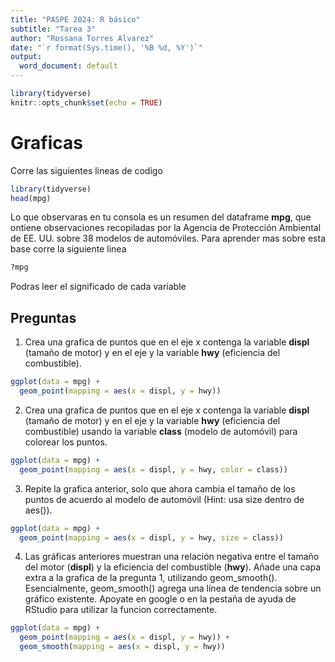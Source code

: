 ```yaml
---
title: "PASPE 2024: R básico"
subtitle: "Tarea 3"
author: "Rossana Torres Alvarez"
date: "`r format(Sys.time(), '%B %d, %Y')`"
output:
  word_document: default
---
```



```r
library(tidyverse)
knitr::opts_chunk$set(echo = TRUE)
```

# Graficas
Corre las siguientes lineas de codigo
```r
library(tidyverse)
head(mpg)
```
Lo que observaras en tu consola es un resumen del dataframe **mpg**, que ontiene observaciones recopiladas por la Agencia de Protección Ambiental de EE. UU. sobre 38 modelos de automóviles. Para aprender mas sobre esta base corre la siguiente linea
```r
?mpg

```
Podras leer el significado de cada variable

## Preguntas

1. Crea una grafica de puntos que en el eje x contenga la variable **displ** (tamaño de motor) y en el eje y la variable **hwy** (eficiencia del combustible).

```r
ggplot(data = mpg) + 
  geom_point(mapping = aes(x = displ, y = hwy))

```

2. Crea una grafica de puntos que en el eje x contenga la variable **displ** (tamaño de motor) y en el eje y la variable **hwy** (eficiencia del combustible) usando la variable **class** (modelo de automóvil) para colorear los puntos. 

```r
ggplot(data = mpg) + 
  geom_point(mapping = aes(x = displ, y = hwy, color = class))

```

3. Repite la grafica anterior, solo que ahora cambia el tamaño de los puntos de acuerdo al modelo de automóvil (Hint: usa size dentro de aes()). 

```r
ggplot(data = mpg) + 
  geom_point(mapping = aes(x = displ, y = hwy, size = class))

```

4. Las gráficas anteriores muestran una relación negativa entre el tamaño del motor (**displ**) y la eficiencia del combustible (**hwy**). Añade una capa extra a la grafica de la pregunta 1, utilizando geom\_smooth(). Esencialmente, geom\_smooth() agrega una línea de tendencia sobre un gráfico existente. Apoyate en google o en la pestaña de ayuda de RStudio para utilizar la funcion correctamente. 

```r
ggplot(data = mpg) + 
  geom_point(mapping = aes(x = displ, y = hwy)) + 
  geom_smooth(mapping = aes(x = displ, y = hwy))

```

